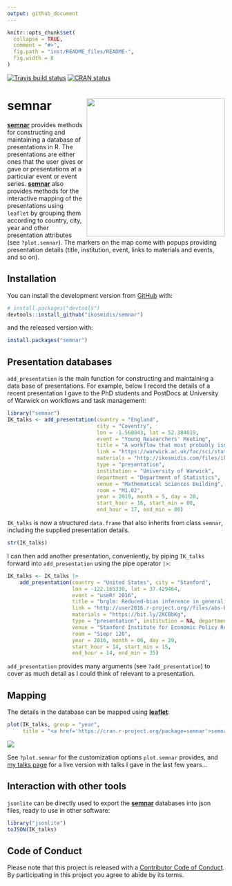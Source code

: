 ```yaml
---
output: github_document
---
```


```r
knitr::opts_chunk$set(
  collapse = TRUE,
  comment = "#>",
  fig.path = "inst/README_files/README-",
  fig.width = 8
)
```
<!-- badges: start -->
[![Travis build status](https://travis-ci.org/ikosmidis/semnar.svg?branch=master)](https://travis-ci.org/ikosmidis/semnar)
[![CRAN status](https://www.r-pkg.org/badges/version/semnar)](https://cran.r-project.org/package=semnar)
<!-- badges: end -->

# semnar <img src="https://github.com/ikosmidis/semnar/blob/develop/inst/art/semnar_hex.svg" width="320" align="right">

[**semnar**](https://github.com/ikosmidis/semnar) provides methods for constructing and maintaining a database of presentations in R. The presentations are either ones that the user gives or gave or presentations at a particular event or event series. [**semnar**](https://github.com/ikosmidis/semnar) also provides methods for the interactive mapping of the presentations using `leaflet` by grouping them according to country, city, year and other presentation attributes (see `?plot.semnar`). The markers on the map come with popups providing presentation details (title, institution, event, links to materials and events, and so on).

## Installation

You can install the development version from [GitHub](https://github.com/) with:
```r
# install.packages("devtools")
devtools::install_github("ikosmidis/semnar")
```
and the released version with:
```r
install.packages("semnar")
```

## Presentation databases

`add_presentation` is the main function for constructing and maintaining a data base of presentations. For example, below I record the details of a recent presentation I gave to the PhD students and PostDocs at University of Warwick on workflows and task management:
```r
library("semnar")
IK_talks <- add_presentation(country = "England",
                             city = "Coventry",
                             lon = -1.560843, lat = 52.384019,
                             event = "Young Researchers' Meeting",
                             title = "A workflow that most probably isn't yours",
                             link = "https://warwick.ac.uk/fac/sci/statistics/news/yrm/",
                             materials = "http://ikosmidis.com/files/ikosmidis_YRM_2019.pdf",
                             type = "presentation",
                             institution = "University of Warwick",
                             department = "Department of Statistics",
                             venue = "Mathematical Sciences Building",
                             room = "M1.02",
                             year = 2019, month = 5, day = 28,
                             start_hour = 16, start_min = 00,
                             end_hour = 17, end_min = 00)
```
`IK_talks` is now a structured `data.frame` that also inherits from class `semnar`, including the supplied presentation details.
```r
str(IK_talks)
```

I can then add another presentation, conveniently, by piping `IK_talks` forward into `add_presentation` using the pipe operator `|>`:
```r
IK_talks <- IK_talks |>
    add_presentation(country = "United States", city = "Stanford",
                     lon = -122.165330, lat = 37.429464,
                     event = "useR! 2016",
                     title = "brglm: Reduced-bias inference in generalized linear models",
                     link = "http://user2016.r-project.org//files/abs-book.pdf",
                     materials = "https://bit.ly/2KCBbKg",
                     type = "presentation", institution = NA, department = NA,
                     venue = "Stanford Institute for Economic Policy Research",
                     room = "Siepr 120",
                     year = 2016, month = 06, day = 29,
                     start_hour = 14, start_min = 15,
                     end_hour = 14, end_min = 35)
```

`add_presentation` provides many arguments (see `?add_presentation`) to cover as much detail as I could think of relevant to a presentation.

## Mapping
The details in the database can be mapped using [**leaflet**](https://cran.r-project.org/package=leaflet):
```r
plot(IK_talks, group = "year",
     title = "<a href='https://cran.r-project.org/package=semnar'>semnar</a> map")
```

![](https://github.com/ikosmidis/semnar/blob/master/inst/README_files/IK_talks.png)


See `?plot.semnar` for the customization options `plot.semnar` provides, and [my talks page](http://ikosmidis.com/talks) for a live version with talks I gave in the last few years...

## Interaction with other tools
`jsonlite` can be directly used to export the [**semnar**](https://github.com/ikosmidis/semnar) databases into json files, ready to use in other software:
```r
library("jsonlite")
toJSON(IK_talks)
```

## Code of Conduct

Please note that this project is released with a [Contributor Code of Conduct](https://github.com/ikosmidis/semnar/blob/master/CONDUCT.md). By participating in this project you agree to abide by its terms.
